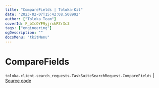 ```yaml
---
title: "CompareFields | Toloka-Kit"
date: "2023-02-07T15:42:08.508992"
author: ["Toloka Team"]
coverId: F_bIcOYF9yjrxkPZrXc3
tags: ["engineering"]
ogDescription: ""
docsMenu: "tkitMenu"
---
```


# CompareFields
`toloka.client.search_requests.TaskSuiteSearchRequest.CompareFields` | [Source code](https://github.com/Toloka/toloka-kit/blob/v1.1.3/src/client/search_requests.py#L566)